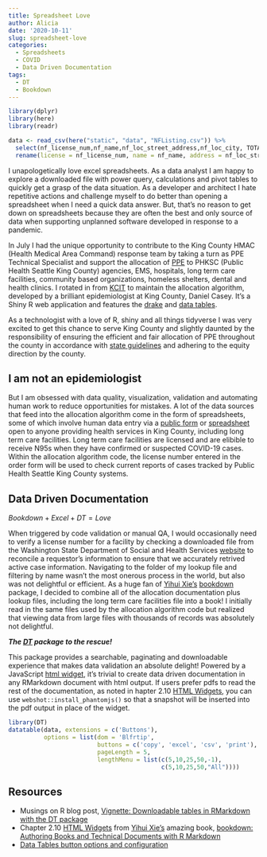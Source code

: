 ```yaml
---
title: Spreadsheet Love
author: Alicia
date: '2020-10-11'
slug: spreadsheet-love
categories: 
  - Spreadsheets
  - COVID
  - Data Driven Documentation
tags:
  - DT
  - Bookdown
---
```


```r
library(dplyr)
library(here)
library(readr)

data <- read_csv(here("static", "data", "NFListing.csv")) %>%
  select(nf_license_num,nf_name,nf_loc_street_address,nf_loc_city, TOTAL_Beds_nf_bed_count) %>%
  rename(license = nf_license_num, name = nf_name, address = nf_loc_street_address, city = nf_loc_city, beds = TOTAL_Beds_nf_bed_count)
```

I unapologetically love excel spreadsheets. As a data analyst I am happy to explore a downloaded file with power query, calculations and pivot tables to quickly get a grasp of the data situation. As a developer and architect I hate repetitive actions and challenge myself to do better than opening a spreadsheet when I need a quick data answer. But, that's no reason to get down on spreadsheets because they are often the best and only source of data when supporting unplanned software developed in response to a pandemic.

In July I had the unique opportunity to contribute to the King County HMAC (Health Medical Area Command) response team by taking a turn as PPE Technical Specialist and support the allocation of [PPE](https://kingcounty.gov/depts/emergency-management/covid-requests.aspx#ppe) to PHKSC (Public Health Seattle King County) agencies, EMS, hospitals, long term care facilities, community based organizations, homeless shelters, dental and health clinics. I rotated in from [KCIT](https://www.linkedin.com/showcase/king-county-it/) to maintain the allocation algorithm, developed by a brilliant epidemiologist at King County, Daniel Casey. It's a Shiny R web application and features the [drake](https://github.com/ropensci/drake) and [data tables](https://github.com/Rdatatable/data.table#why-datatable).

As a technologist with a love of R, shiny and all things tidyverse I was very excited to get this chance to serve King County and slightly daunted by the responsibility of ensuring the efficient and fair allocation of PPE throughout the county in accordance with [state guidelines](https://www.doh.wa.gov/Portals/1/Documents/1600/coronavirus/PPEPrioritizationofAllocation.pdf) and adhering to the equity direction by the county.

## I am not an epidemiologist

But I am obsessed with data quality, visualization, validation and automating human work to reduce opportunities for mistakes. A lot of the data sources that feed into the allocation algorithm come in the form of spreadsheets, some of which involve human data entry via a [public form](https://kingcounty.gov/depts/emergency-management/covid-requests/ppe-form.aspx) or [spreadsheet](https://kingcounty.gov/~/media/depts/emergency-management/documents/covid-logistics-forms/WeeklyPPERequest_KingCounty_Updated.ashx?la=en) open to anyone providing health services in King County, including long term care facilities. Long term care facilities are licensed and are elibible to receive N95s when they have confirmed or suspected COVID-19 cases. Within the allocation algorithm code, the license number entered in the order form will be used to check current reports of cases tracked by Public Health Seattle King County systems. 

## Data Driven Documentation

$Bookdown + Excel + DT = Love$

When triggered by code validation or manual QA, I would occasionally need to verify a license number for a facility by checking a downloaded file from the Washington State Department of Social and Health Services [website](https://fortress.wa.gov/dshs/adsaapps/Lookup/NHAdvLookup.aspx) to reconcile a requestor's information to ensure that we accurately retrived active case information. Navigating to the folder of my lookup file and filtering by name wasn't the most onerous process in the world, but also was not delightful or efficient. As a huge fan of [Yihui Xie's](https://yihui.org/) [bookdown](https://github.com/rstudio/bookdown) package, I decided to combine all of the allocation documentation plus lookup files, including the long term care facilities file into a book! I initially read in the same files used by the allocation algorithm code but realized that viewing data from large files with thousands of records was absolutely not delightful.

***_The [DT](https://rstudio.github.io/DT/) package to the rescue!_***

This package provides a searchable, paginating and downloadable experience that makes data validation an absolute delight! Powered by a JavaScript [html widget](https://bookdown.org/yihui/bookdown/html-widgets.html#html-widgets), it's trivial to create data driven documentation in any RMarkdown document with html output. If users prefer pdfs to read the rest of the documentation, as noted in hapter 2.10 [HTML Widgets](https://bookdown.org/yihui/bookdown/html-widgets.html#html-widgets), you can use `webshot::install_phantomjs()` so that a snapshot will be inserted into the pdf output in place of the widget. 

```r
library(DT)
datatable(data, extensions = c('Buttons'), 
          options = list(dom = 'Blfrtip',
                         buttons = c('copy', 'excel', 'csv', 'print'),
                         pageLength = 5,
                         lengthMenu = list(c(5,10,25,50,-1),
                                           c(5,10,25,50,"All"))))
```

## Resources

* Musings on R blog post, [Vignette: Downloadable tables in RMarkdown with the DT package](https://martinctc.github.io/blog/vignette-downloadable-tables-in-rmarkdown-with-the-dt-package/)
* Chapter 2.10 [HTML Widgets](https://bookdown.org/yihui/bookdown/html-widgets.html#html-widgets) from [Yihui Xie's](https://yihui.org/) amazing book, [bookdown: Authoring Books and Technical Documents with R Markdown](https://bookdown.org/yihui/bookdown/)
* [Data Tables button options and configuration](https://datatables.net/extensions/buttons/)